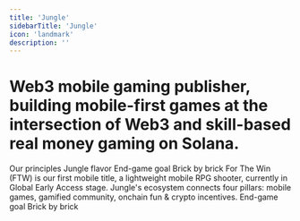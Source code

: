 ```yaml
---
title: 'Jungle'
sidebarTitle: 'Jungle'
icon: 'landmark'
description: ''
---
```


# Web3 mobile gaming publisher, building __mobile-first games__ at the intersection of Web3 and skill-based __real money gaming__ on Solana.


<CardGroup cols={4}>
    <Card title="Who We Are" icon="lightbulb" href="introduction/who">
    Our principles
  </Card>
    <Card title="Vision" icon="eye" href="introduction/vision">
    Jungle flavor
  </Card>
    <Card title="Mission" icon="paper-plane" href="introduction/mission">
    End-game goal
  </Card>
   <Card title="Roadmap" icon="bullseye-arrow" href="introduction/roadmap">
    Brick by brick
  </Card>
</CardGroup>
<CardGroup cols={2}>
    <Card title="For The Win (FTW)" icon="gamepad" href="introduction/who">
For The Win (FTW) is our first mobile title, a lightweight mobile RPG shooter, currently in Global Early Access stage.
  </Card>
    <Card title="Ecosystem" icon="dice-d20" href="introduction/vision">
Jungle's ecosystem connects four pillars: mobile games, gamified community, onchain fun & crypto incentives.
  </Card>
    <Card title="Mission" icon="paper-plane" href="introduction/mission">
    End-game goal
  </Card>
   <Card title="Roadmap" icon="bullseye-arrow" href="introduction/roadmap">
    Brick by brick
  </Card>
</CardGroup>